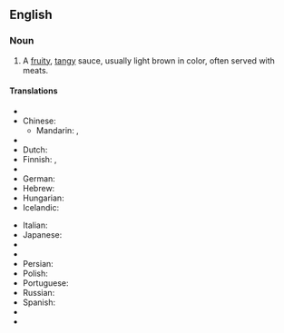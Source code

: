 ==English==
{{wikipedia}}

===Noun===
{{en-noun|sg=[[barbecue]] [[sauce]]|s|-}}

# A [[fruity]], [[tangy]] sauce, usually light brown in color, often served with meats.

====Translations====
{{trans-top|Type of sauce}}
* {{trreq|ar}}
* Chinese:
** Mandarin: {{t|cmn|烤肉醬|sc=Hani}}, {{t|cmn|烤肉酱|tr=kǎoròu jiàng|sc=Hani}}
* {{trreq|cs}}
* Dutch: {{t|nl|barbecuesaus}}
* Finnish: {{t|fi|grillauskastike}},  {{t-|fi|grillikastike}}
* {{trreq|fr}}
* German: {{t|de|Barbecuesauce}}
* Hebrew: {{t|he|רוטב ברביקיו|m}}
* Hungarian: {{t|hu|barbecue-szósz}}
* Icelandic: {{t|is|BBQ-sósa}}
{{trans-mid}}
* Italian: {{t|it|salsa barbecue|f}}
* Japanese: {{t|ja|バーベキューソース}}
* {{trreq|ko}}
* {{trreq|lt}}
* Persian: {{t|fa|سس تنوری}}
* Polish: {{t|pl|sos barbecue|m}}
* Portuguese: {{t|pt|molho barbecue|m}}
* Russian: {{t|ru|соус для барбекью|m|tr=sóus dlja barbek’jú}}
* Spanish: {{t+|es|salsa barbacoa|f}}
* {{trreq|sv}}
* {{trreq|vi}}
{{trans-bottom}}